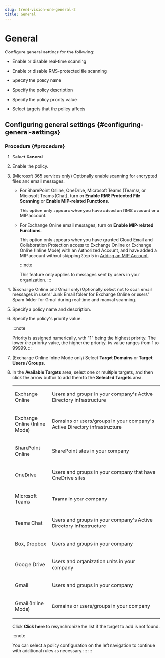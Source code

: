 ```yaml
---
slug: trend-vision-one-general-2
title: General
---
```

# General

Configure general settings for the following:

- Enable or disable real-time scanning

- Enable or disable RMS-protected file scanning

- Specify the policy name

- Specify the policy description

- Specify the policy priority value

- Select targets that the policy affects

## Configuring general settings {#configuring-general-settings}

### Procedure {#procedure}

1.  Select **General**.

2.  Enable the policy.

3.  (Microsoft 365 services only) Optionally enable scanning for encrypted files and email messages.

    - For SharePoint Online, OneDrive, Microsoft Teams (Teams), or Microsoft Teams (Chat), turn on **Enable RMS Protected File Scanning** or **Enable MIP-related Functions**.

      This option only appears when you have added an RMS account or a MIP account.

    - For Exchange Online email messages, turn on **Enable MIP-related Functions**.

      This option only appears when you have granted Cloud Email and Collaboration Protection access to Exchange Online or Exchange Online (Inline Mode) with an Authorized Account, and have added a MIP account without skipping Step 5 in [Adding an MIP Account](adding-mip-account.mdx).

      :::note

      This feature only applies to messages sent by users in your organization.
      :::

4.  (Exchange Online and Gmail only) Optionally select not to scan email messages in users' Junk Email folder for Exchange Online or users' Spam folder for Gmail during real-time and manual scanning.

5.  Specify a policy name and description.

6.  Specify the policy's priority value.

    :::note

    Priority is assigned numerically, with "1" being the highest priority. The lower the priority value, the higher the priority. Its value ranges from 1 to 99999.
    :::

7.  (Exchange Online Inline Mode only) Select **Target Domains** or **Target Users / Groups**.

8.  In the **Available Targets** area, select one or multiple targets, and then click the arrow button to add them to the **Selected Targets** area.

    <table>
    <colgroup>
    <col style="width: 25%" />
    <col style="width: 75%" />
    </colgroup>
    <tbody>
    <tr>
    <td><p>Exchange Online</p></td>
    <td><p>Users and groups in your company's Active Directory infrastructure</p></td>
    </tr>
    <tr>
    <td><p>Exchange Online (Inline Mode)</p></td>
    <td><p>Domains or users/groups in your company's Active Directory infrastructure</p></td>
    </tr>
    <tr>
    <td><p>SharePoint Online</p></td>
    <td><p>SharePoint sites in your company</p></td>
    </tr>
    <tr>
    <td><p>OneDrive</p></td>
    <td><p>Users and groups in your company that have OneDrive sites</p></td>
    </tr>
    <tr>
    <td><p>Microsoft Teams</p></td>
    <td><p>Teams in your company</p></td>
    </tr>
    <tr>
    <td><p>Teams Chat</p></td>
    <td><p>Users and groups in your company's Active Directory infrastructure</p></td>
    </tr>
    <tr>
    <td><p>Box, Dropbox</p></td>
    <td><p>Users and groups in your company</p></td>
    </tr>
    <tr>
    <td><p>Google Drive</p></td>
    <td><p>Users and organization units in your company</p></td>
    </tr>
    <tr>
    <td><p>Gmail</p></td>
    <td><p>Users and groups in your company</p></td>
    </tr>
    <tr>
    <td><p>Gmail (Inline Mode)</p></td>
    <td><p>Domains or users/groups in your company</p></td>
    </tr>
    </tbody>
    </table>

    Click **Click here** to resynchronize the list if the target to add is not found.

    :::note

    You can select a policy configuration on the left navigation to continue with additional rules as necessary.
    :::
:::
